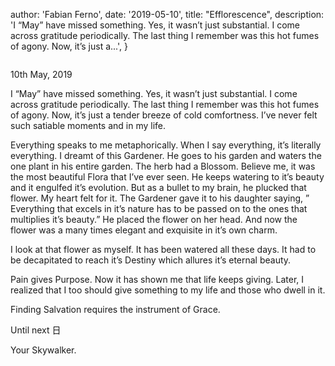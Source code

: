  

  author: 'Fabian Ferno',
  date: '2019-05-10',
  title:
    "Efflorescence",
  description:
    'I “May” have missed something. Yes, it wasn’t just substantial. I come across gratitude periodically. The last thing I remember was this hot fumes of agony. Now, it’s just a...',
}

 
<Image src={cover} alt="" />

10th May, 2019

I “May” have missed something. Yes, it wasn’t just substantial. I come across gratitude periodically. The last thing I remember was this hot fumes of agony. Now, it’s just a tender breeze of cold comfortness. I’ve never felt such satiable moments and in my life.

Everything speaks to me metaphorically. When I say everything, it’s literally everything. I dreamt of this Gardener. He goes to his garden and waters the one plant in his entire garden. The herb had a Blossom. Believe me, it was the most beautiful Flora that I’ve ever seen. He keeps watering to it’s beauty and it engulfed it’s evolution. But as a bullet to my brain, he plucked that flower. My heart felt for it. The Gardener gave it to his daughter saying, ” Everything that excels in it’s nature has to be passed on to the ones that multiplies it’s beauty.” He placed the flower on her head. And now the flower was a many times elegant and exquisite in it’s own charm.

I look at that flower as myself. It has been watered all these days. It had to be decapitated to reach it’s Destiny which allures it’s eternal beauty.

Pain gives Purpose. Now it has shown me that life keeps giving. Later, I realized that I too should give something to my life and those who dwell in it.

Finding Salvation requires the instrument of Grace.

Until next 日

Your Skywalker.
